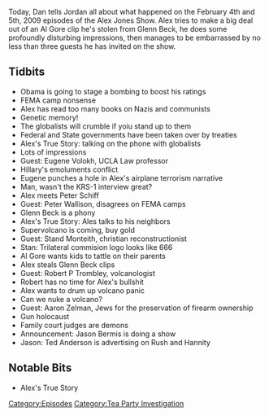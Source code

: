 {{DEFAULTSORT:
    #_EPISODE_0167:February 4-5, 2009
}}{{Episode
    | title             = February 4-5, 2009
    | caption           = [https://knowledgefight.libsyn.com/knowledge-fight-feb-4-5-2009 Listen to this episode on Libsyn]
    | episodeNumber     = 167
    | length            = 02:23:48
    | airDate           = June 6, 2018
    | coverageStartDate = February 4, 2009
    | coverageEndDate   = February 5, 2009
    | episodeType       = [[:Category:Tea Party Investigation|Tea Party Investigation]]
    | appearance        = [[Eugene Volokh]], [[Peter Schiff]], [[Peter Wallison]], [[Glenn Beck]], [[Stan Monteith]], [[Robert P Trombley]], [[Aaron Zelman]], [[Jason Bermis]]
    | oocDrop           = We dine on man flesh tonight!
    | previousEpisode   = [[166: February 2-3, 2009]]
    | nextEpisode       = [[168: Alex Vs. Bill Ayers]]
}}

{{Stub}}

Today, Dan tells Jordan all about what happened on the February 4th and 5th, 2009 episodes of the Alex Jones Show. Alex tries to make a big deal out of an Al Gore clip he's stolen from Glenn Beck, he does some profoundly disturbing impressions, then manages to be embarrassed by no less than three guests he has invited on the show.

==Tidbits==

*Obama is going to stage a bombing to boost his ratings
*FEMA camp nonsense
*Alex has read too many books on Nazis and communists
*Genetic memory!
*The globalists will crumble if yoiu stand up to them
*Federal and State governments have been taken over by treaties
*Alex's True Story: talking on the phone with globalists
*Lots of impressions
*Guest: Eugene Volokh, UCLA Law professor
*Hillary's emoluments conflict
*Eugene punches a hole in Alex's airplane terrorism narrative
*Man, wasn't the KRS-1 interview great?
*Alex meets Peter Schiff
*Guest: Peter Wallison, disagrees on FEMA camps
*Glenn Beck is a phony
*Alex's True Story: Ales talks to his neighbors
*Supervolcano is coming, buy gold
*Guest: Stand Monteith, christian reconstructionist
*Stan: Trilateral commision logo looks like 666
*Al Gore wants kids to tattle on their parents
*Alex steals Glenn Beck clips
*Guest: Robert P Trombley, volcanologist
*Robert has no time for Alex's bullshit
*Alex wants to drum up volcano panic
*Can we nuke a volcano?
*Guest: Aaron Zelman, Jews for the preservation of firearm ownership
*Gun holocaust
*Family court judges are demons
*Announcement: Jason Bermis is doing a show
*Jason: Ted Anderson is advertising on Rush and Hannity

==Notable Bits==

*Alex's True Story

[[Category:Episodes]]
[[Category:Tea Party Investigation]]